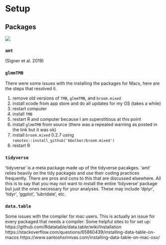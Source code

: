 # Setup

## Packages

![](https://badgen.net/badge/status/WIP/orange)


### `amt`

(Signer et al. 2019)

### `glmmTMB`

There were some issues with the installing the packages for Macs, here are the steps that resolved it.

1. remove old versions of `TMB`, `glmmTMB`, and `broom.mixed`
2. install xcode from app store and do all updates for my OS (takes a while)
3. restart computer
4. install `TMB`
5. restart R and computer because I am superstitious at this point
6. install `glmmTMB` from source (there was a repeated warning as posted in the link but it was ok)
7. install `broom.mixed` 0.2.7 using `remotes::install_github('bbolker/broom.mixed')`
8. restart R

### `tidyverse`

‘tidyverse’ is a meta package made up of the tidyverse pacakges. ‘amt’ relies
heavily on the tidy packages and use their coding practices frequently. There
are pros and cons to this that are discussed elsewhere. All this is to say that
you may not want to install the entire ‘tidyverse’ package but just the ones
necessary for your analyses. These may include ‘dplyr’, ‘tidyr’, ‘ggplot’,
‘lubridate’, etc.


### `data.table`

Some issues with the compiler for mac users. This is actually an issue for every packaged that needs a compiler. Some helpful sites to for set up:
https://github.com/Rdatatable/data.table/wiki/Installation
https://stackoverflow.com/questions/65860439/installing-data-table-on-macos
https://www.santoshsrinivas.com/installing-data-table-on-mac-osx/

